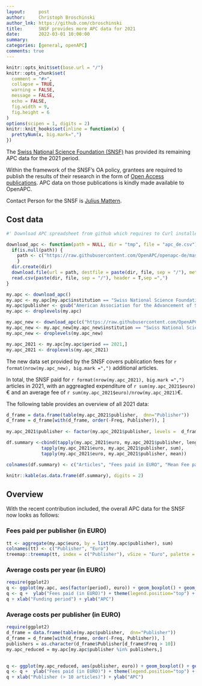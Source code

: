 ```yaml
---
layout:     post
author:     Christoph Broschinski
author_lnk: https://github.com/cbroschinski
title:      SNSF provides more APC data for 2021
date:       2022-03-01 10:00:00
summary:    
categories: [general, openAPC]
comments: true
---
```



```r
knitr::opts_knit$set(base.url = "/")
knitr::opts_chunk$set(
  comment = "#>",
  collapse = TRUE,
  warning = FALSE, 
  message = FALSE,
  echo = FALSE,
  fig.width = 9,
  fig.height = 6
)
options(scipen = 1, digits = 2)
knitr::knit_hooks$set(inline = function(x) {
  prettyNum(x, big.mark=",")
})
```

The [Swiss National Science Foundation (SNSF)](http://www.snf.ch/en/Pages/default.aspx) has provided its remaining APC data for the 2021 period. 

Within the framework of the SNSF's OA policy, grantees are required to publish the results of their research in the form of [Open Access publications](http://www.snf.ch/en/theSNSF/research-policies/open-access/Pages/default.aspx). APC data on those publications is kindly made available to OpenAPC.

Contact Person for the SNSF is [Julius Mattern](mailto:julius.mattern@snf.ch).


## Cost data

```r
#' Download APC spreadsheet from github which requires to Curl installed

download_apc <- function(path = NULL, dir = "tmp", file = "apc_de.csv"){
  if(is.null(path)) {
    path <- c("https://raw.githubusercontent.com/OpenAPC/openapc-de/master/data/apc_de.csv")
    } 
  dir.create(dir) 
  download.file(url = path, destfile = paste(dir, file, sep = "/"), method = "curl")
  read.csv(paste(dir, file, sep = "/"), header = T,sep =",")
}

my.apc <- download_apc()
my.apc <- my.apc[my.apc$institution == "Swiss National Science Foundation (SNSF)",]
my.apc$publisher <- gsub("American Association for the Advancement of Science \\(AAAS\\)", "AAAS", my.apc$publisher)
my.apc <- droplevels(my.apc)

my.apc_new <- download_apc(c("https://raw.githubusercontent.com/OpenAPC/openapc-de/master/data/snsf/snsf_openapc_update_20220224_enriched.csv"))
my.apc_new <- my.apc_new[my.apc_new$institution == "Swiss National Science Foundation (SNSF)",]
my.apc_new <- droplevels(my.apc_new)

my.apc_2021 <- my.apc[my.apc$period == 2021,]
my.apc_2021 <- droplevels(my.apc_2021)

```

The new data set provided by the SNSF covers publication fees for `r format(nrow(my.apc_new), big.mark =",")` additional articles.

In total, the SNSF paid for `r format(nrow(my.apc_2021), big.mark =",")` articles in 2021, with an aggreagted expenditure of `r sum(my.apc_2021$euro)`€ and an average fee of `r sum(my.apc_2021$euro)/nrow(my.apc_2021)`€.


The following table provides an overview of all 2021 data:

```r
d_frame = data.frame(table(my.apc_2021$publisher,  dnn="Publisher"))                 
d_frame = d_frame[with(d_frame, order(-Freq, Publisher)), ]                                           
                                    
my.apc_2021$publisher <- factor(my.apc_2021$publisher, levels =  d_frame$Publisher)

df.summary <-cbind(tapply(my.apc_2021$euro, my.apc_2021$publisher, length),
             tapply(my.apc_2021$euro, my.apc_2021$publisher, sum),
             tapply(my.apc_2021$euro, my.apc_2021$publisher, mean))

colnames(df.summary) <- c("Articles", "Fees paid in EURO", "Mean Fee paid")

knitr::kable(as.data.frame(df.summary), digits = 2)
```

## Overview

With the recent contribution included, the overall APC data for the SNSF now looks as follows:

### Fees paid per publisher (in EURO)

```r
tt <- aggregate(my.apc$euro, by = list(my.apc$publisher), sum)
colnames(tt) <- c("Publisher", "Euro")
treemap::treemap(tt, index = c("Publisher"), vSize = "Euro", palette = "Paired")
```

###  Average costs per year (in EURO)

```r
require(ggplot2)
q <- ggplot(my.apc, aes(factor(period), euro)) + geom_boxplot() + geom_point()
q <- q +  ylab("Fees paid (in EURO)") + theme(legend.position="top") + theme_bw(base_size = 18)
q + xlab("Funding period") + ylab("APC")
```

###  Average costs per publisher (in EURO)

```r
require(ggplot2)
d_frame = data.frame(table(my.apc$publisher,  dnn="Publisher"))                 
d_frame = d_frame[with(d_frame, order(-Freq, Publisher)), ]
publishers = as.character(d_frame$Publisher[d_frame$Freq > 10])
my.apc_reduced = my.apc[my.apc$publisher %in% publishers,]

  
q <- ggplot(my.apc_reduced, aes(publisher, euro)) + geom_boxplot() + geom_point()
q <- q +  ylab("Fees paid (in EURO)") + theme(legend.position="top") + theme_bw(base_size = 18) + coord_flip()
q + xlab("Publisher (> 10 articles)") + ylab("APC")
```
